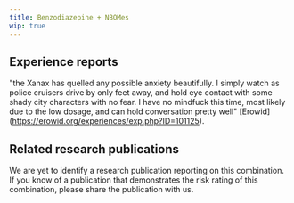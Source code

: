 ---
title: Benzodiazepine + NBOMes
wip: true
---

## Experience reports
"the Xanax has quelled any possible anxiety beautifully. I simply watch as police cruisers drive by only feet away, and hold eye contact with some shady city characters with no fear. I have no mindfuck this time, most likely due to the low dosage, and can hold conversation pretty well" [Erowid] (https://erowid.org/experiences/exp.php?ID=101125).

## Related research publications
We are yet to identify a research publication reporting on this combination. If you know of a publication that demonstrates the risk rating of this combination, please share the publication with us.
